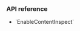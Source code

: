 
<PlatformWrapper platform="unity">

### API reference

- <Link to="{{Global.API_REF_UNITY_ROOT}}/class_irtcengine.html#api_irtcengine_enablecontentinspect">`EnableContentInspect`</Link>
</PlatformWrapper>